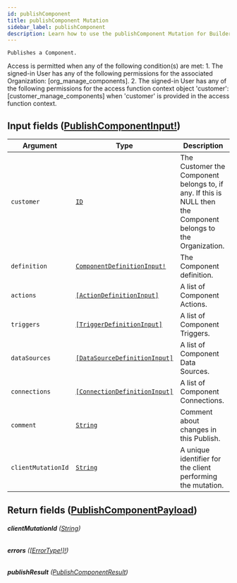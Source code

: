 ```yaml
---
id: publishComponent
title: publishComponent Mutation
sidebar_label: publishComponent
description: Learn how to use the publishComponent Mutation for Builder's API.
---
```


    Publishes a Component.

Access is permitted when any of the following condition(s) are met: 1. The signed-in User has any of the following permissions for the associated Organization: [org_manage_components]. 2. The signed-in User has any of the following permissions for the access function context object 'customer': [customer_manage_components] when 'customer' is provided in the access function context.

## Input fields ([PublishComponentInput!](/docs/composer/builder/api/schema/input_object/PublishComponentInput.mdx))

| Argument           | Type                                                                                   | Description                                                                                                    |
| ------------------ | -------------------------------------------------------------------------------------- | -------------------------------------------------------------------------------------------------------------- |
| `customer`         | [`ID`](/docs/composer/builder/api/schema/scalar/ID.mdx)                                                       | The Customer the Component belongs to, if any. If this is NULL then the Component belongs to the Organization. |
| `definition`       | [`ComponentDefinitionInput!`](/docs/composer/builder/api/schema/input_object/ComponentDefinitionInput.mdx)    | The Component definition.                                                                                      |
| `actions`          | [`[ActionDefinitionInput]`](/docs/composer/builder/api/schema/input_object/ActionDefinitionInput.mdx)         | A list of Component Actions.                                                                                   |
| `triggers`         | [`[TriggerDefinitionInput]`](/docs/composer/builder/api/schema/input_object/TriggerDefinitionInput.mdx)       | A list of Component Triggers.                                                                                  |
| `dataSources`      | [`[DataSourceDefinitionInput]`](/docs/composer/builder/api/schema/input_object/DataSourceDefinitionInput.mdx) | A list of Component Data Sources.                                                                              |
| `connections`      | [`[ConnectionDefinitionInput]`](/docs/composer/builder/api/schema/input_object/ConnectionDefinitionInput.mdx) | A list of Component Connections.                                                                               |
| `comment`          | [`String`](/docs/composer/builder/api/schema/scalar/String.mdx)                                               | Comment about changes in this Publish.                                                                         |
| `clientMutationId` | [`String`](/docs/composer/builder/api/schema/scalar/String.mdx)                                               | A unique identifier for the client performing the mutation.                                                    |

## Return fields ([PublishComponentPayload](/docs/composer/builder/api/schema/object/PublishComponentPayload.mdx))

###### <b>clientMutationId</b> ([String](/docs/composer/builder/api/schema/scalar/String.mdx))

###### <b>errors</b> ([[ErrorType!]!](/docs/composer/builder/api/schema/object/ErrorType.mdx))

###### <b>publishResult</b> ([PublishComponentResult](/docs/composer/builder/api/schema/object/PublishComponentResult.mdx))
